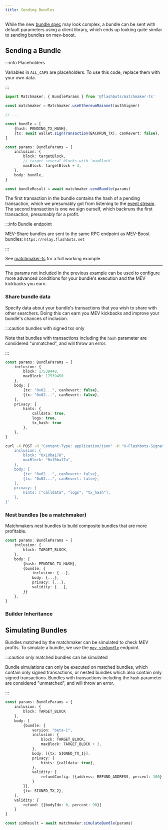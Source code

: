 ```yaml
---
title: Sending Bundles
---
```



While the new [bundle spec](/flashbots-mev-share/searchers/understanding-bundles#bundle-definition) may look complex, a bundle can be sent with default parameters using a client library, which ends up looking quite similar to sending bundles on mev-boost.

## Sending a Bundle

:::info Placeholders

Variables in `ALL_CAPS` are placeholders. To use this code, replace them with your own data.

:::

<Tabs>
<TabItem value="ts" label="matchmaker-ts">

```typescript
import Matchmaker, { BundleParams } from '@flashbots/matchmaker-ts'

const matchmaker = Matchmaker.useEthereumMainnet(authSigner)

// ...

const bundle = [
    {hash: PENDING_TX_HASH},
    {tx: await wallet.signTransaction(BACKRUN_TX), canRevert: false},
]

const params: BundleParams = {
    inclusion: {
        block: targetBlock,
        // target several blocks with `maxBlock`
        maxBlock: targetBlock + 3,
    },
    body: bundle,
}

const bundleResult = await matchmaker.sendBundle(params)
```

The first transaction in the bundle contains the hash of a pending transaction, which we presumably got from listening to the [event stream](/flashbots-mev-share/searchers/event-stream). The second transaction is one we sign ourself, which backruns the first transaction, presumably for a profit.

:::info Bundle endpoint

MEV-Share bundles are sent to the same RPC endpoint as MEV-Boost bundles: `https://relay.flashbots.net`

:::

See [matchmaker-ts](https://github.com/flashbots/matchmaker-ts/blob/main/src/examples/sendBackrunBundle.ts) for a full working example.

</TabItem>
</Tabs>

---

The params not included in the previous example can be used to configure more advanced conditions for your bundle's execution and the MEV kickbacks you earn.

### Share bundle data

Specify data about your bundle's transactions that you wish to share with other searchers. Doing this can earn you MEV kickbacks and improve your bundle's chances of inclusion.

:::caution bundles with signed txs only

Note that bundles with transactions including the `hash` parameter are considered "unmatched", and will throw an error.

:::

<Tabs>
<TabItem value="ts" label="matchmaker-ts">

```typescript
const params: BundleParams = {
    inclusion: {
        block: 17539448,
        maxBlock: 17539450
    },
    body: [
        {tx: "0x02...", canRevert: false},
        {tx: "0x02...", canRevert: false},
    ],
    privacy: {
        hints: {
            calldata: true,
            logs: true,
            tx_hash: true
        },
    },
}
```

</TabItem>
<TabItem value="curl" label="curl">

```sh
curl -X POST -H "Content-Type: application/json" -H "X-Flashbots-Signature: $FB_SIG" -d '{
    inclusion: {
        block: "0x10ba178",
        maxBlock: "0x10ba17a",
    },
    body: [
        {tx: "0x02...", canRevert: false},
        {tx: "0x02...", canRevert: false},
    ],
    privacy: {
        hints: ["calldata", "logs", "tx_hash"],
    },
}'
```
</TabItem>
</Tabs>

### Nest bundles (be a matchmaker)

Matchmakers nest bundles to build composite bundles that are more profitable.

<Tabs>
<TabItem value="ts" label="matchmaker-ts">

```typescript
const params: BundleParams = {
    inclusion: {
        block: TARGET_BLOCK,
    },
    body: {
        {hash: PENDING_TX_HASH},
        {bundle: {
            inclusion: {...},
            body: {...},
            privacy: {...},
            validity: {...},
        }}
    },
}
```

</TabItem>
</Tabs>

### Builder Inheritance

<BuilderInheritance />

## Simulating Bundles

Bundles matched by the matchmaker can be simulated to check MEV profits. To simulate a bundle, we use the [`mev_simBundle`](/flashbots-auction/searchers/advanced/rpc-endpoint#mev_simbundle) endpoint. 

:::caution only matched bundles can be simulated

Bundle simulations can only be executed on matched bundles, which contain only signed transactions, or nested bundles which also contain only signed transactions. Bundles with transactions including the `hash` parameter are considered "unmatched", and will throw an error.

:::

<Tabs>
<TabItem value="ts" label="matchmaker-ts">

```typescript
const params: BundleParams = {
    inclusion: {
        block: TARGET_BLOCK
    },
    body: [
        {bundle: {
            version: "beta-1",
            inclusion: {
                block: TARGET_BLOCK,
                maxBlock: TARGET_BLOCK + 3,
            },
            body: [{tx: SIGNED_TX_1}],
            privacy: {
                hints: {calldata: true},
            },
            validity: {
                refundConfig: [{address: REFUND_ADDRESS, percent: 100}]
            }
        }},
        {tx: SIGNED_TX_2},
    ],
    validity: {
        refund: [{bodyIdx: 0, percent: 90}]
    }
}

const simResult = await matchmaker.simulateBundle(params)
```

</TabItem>
</Tabs>
